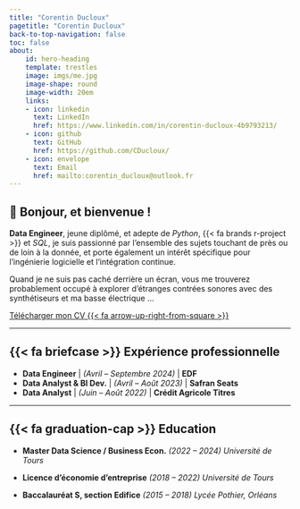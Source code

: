 ```yaml
---
title: "Corentin Ducloux"
pagetitle: "Corentin Ducloux"
back-to-top-navigation: false
toc: false
about:
    id: hero-heading
    template: trestles
    image: imgs/me.jpg
    image-shape: round
    image-width: 20em
    links:
    - icon: linkedin
      text: LinkedIn
      href: https://www.linkedin.com/in/corentin-ducloux-4b9793213/
    - icon: github
      text: GitHub
      href: https://github.com/CDucloux/
    - icon: envelope
      text: Email
      href: mailto:corentin_ducloux@outlook.fr
---
```


## [👋]{.wave} Bonjour, et bienvenue !

**Data Engineer**, jeune diplômé, et adepte de *Python*, {{< fa brands r-project >}} et *SQL*, je suis passionné par l'ensemble des sujets touchant de près ou de loin à la donnée, et porte également un intérêt spécifique pour l'ingénierie logicielle et l'intégration continue. 

Quand je ne suis pas caché derrière un écran, vous me trouverez probablement occupé à explorer d'étranges contrées sonores avec des synthétiseurs et ma basse électrique ...

[Télécharger mon CV  {{< fa arrow-up-right-from-square >}}](assets/en_cv.pdf){.btn .btn-outline-primary .btn role="button" .center}

***

## {{< fa briefcase >}} Expérience professionnelle

- [**Data Engineer**]{class="shiny-color"} [|]{class="toggle-invisibility"} *(Avril -- Septembre 2024)*  [ | **EDF**]{class="company"}
- [**Data Analyst & BI Dev.**]{class="shiny-color"} [|]{class="toggle-invisibility"} *(Avril -- Août 2023)* [ | **Safran Seats**]{class="company"}
- [**Data Analyst**]{class="shiny-color"} [|]{class="toggle-invisibility"} *(Juin -- Août 2022)* [ | **Crédit Agricole Titres**]{class="company"}

***

## {{< fa graduation-cap >}} Education

- **Master Data Science / Business Econ.** [*(2022 -- 2024)*]{class="education-dates"} [*Université de Tours*]{class="education-location"}

- **Licence d'économie d'entreprise** [*(2018 -- 2022)*]{class="education-dates"} [*Université de Tours*]{class="education-location"}

- **Baccalauréat S, section Edifice** [*(2015 -- 2018)*]{class="education-dates"} [*Lycée Pothier, Orléans*]{class="education-location"}